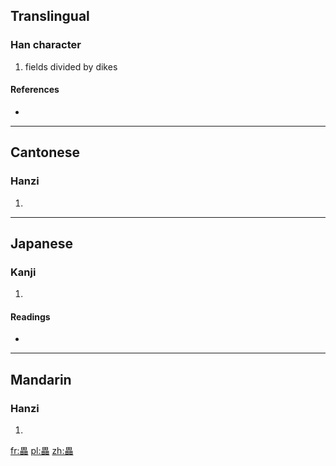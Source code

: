 ==Translingual==

===Han character===
{{Han char|rn=102|rad=田|as=10|sn=15|four=6066<sub>0</sub>|canj=田田田 (WWW)}}

# fields divided by dikes

====References====
* {{Han ref|kx=0766.070|dkj=21924|dj=1176.180|hdz=42551.010|uh=757E|ud=30078|bh=E6AE|bd=59054}}

----

==Cantonese==

===Hanzi===
{{yue-hanzi|jyut=|y=leui5}}

# {{defn|Cantonese|sort=田10}}

----

==Japanese==

===Kanji===
{{ja-kanji|grade=|rs=田10}}

# {{defn|Japanese|sort=田10}}

====Readings====
* {{ja-readings|on=[[すい]] (sui)|kun=|nanori=}}

----

==Mandarin==

===Hanzi===
{{cmn-hanzi|pin=[[léi]] ([[lei2]])|wg=lei<sup>2</sup>}}

# {{defn|Mandarin|sort=田10}}

[[fr:畾]]
[[pl:畾]]
[[zh:畾]]